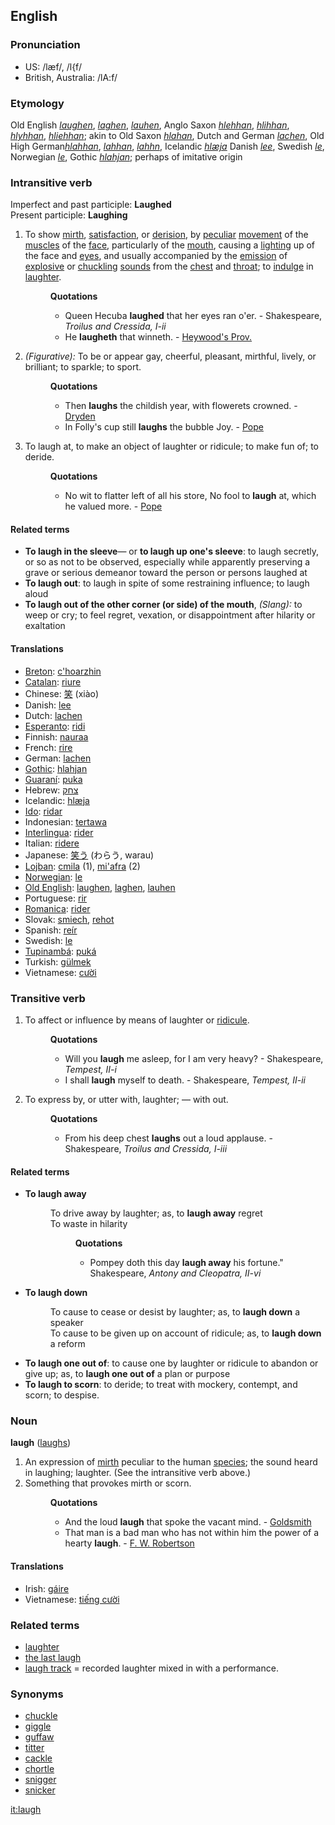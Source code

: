 ==English==
===Pronunciation===
*US: /læf/, /l{f/
*British, Australia: /lA:f/

===Etymology===
Old English ''[[laughen]]'', ''[[laghen]]'', ''[[lauhen]]'', Anglo Saxon ''[[hlehhan]]'', ''[[hlihhan]]'', ''[[hlyhhan]]'', ''[[hliehhan]]''; akin to Old Saxon ''[[hlahan]]'', Dutch and German ''[[lachen]]'', Old High German''[[ hlahhan]]'', ''[[lahhan]]'', ''[[lahhn]]'', Icelandic ''[[hlæja]]'' Danish ''[[lee]]'', Swedish ''[[le]]'', Norwegian ''[[le]]'', Gothic ''[[hlahjan]]''; perhaps of imitative origin

===Intransitive verb===
Imperfect and past participle: '''Laughed'''<br>
Present participle: '''Laughing''' 

#To show [[mirth]], [[satisfaction]], or [[derision]], by [[peculiar]] [[movement]] of the [[muscle]]s of the [[face]], particularly of the [[mouth]], causing a [[lighting]] up of the face and [[eye]]s, and usually accompanied by the [[emission]] of [[explosive]] or [[chuckling]] [[sound]]s from the [[chest]] and [[throat]]; to [[indulge]] in [[laughter]].
#:'''Quotations'''
#:*Queen Hecuba '''laughed''' that her eyes ran o'er. - Shakespeare, ''Troilus and Cressida, I-ii''
#:*He '''laugheth''' that winneth. - [[Heywood's Prov.]]
#''(Figurative):'' To be or appear gay, cheerful, pleasant, mirthful, lively, or brilliant; to sparkle; to sport.
#:'''Quotations'''
#:*Then '''laughs''' the childish year, with flowerets crowned. - [[Dryden]]
#:*In Folly's cup still '''laughs''' the bubble Joy. - [[Pope]]
#To laugh at, to make an object of laughter or ridicule; to make fun of; to deride.
#:'''Quotations'''
#:*No wit to flatter left of all his store, No fool to '''laugh''' at, which he valued more. - [[Pope]]

====Related terms====
*'''To laugh in the sleeve'''&mdash; or '''to laugh up one's sleeve''': to laugh secretly, or so as not to be observed, especially while apparently preserving a grave or serious demeanor toward the person or persons laughed at
*'''To laugh out''': to laugh in spite of some restraining influence; to laugh aloud
*'''To laugh out of the other corner (or side) of the mouth''', ''(Slang):'' to weep or cry; to feel regret, vexation, or disappointment after hilarity or exaltation

====Translations====
*[[Breton]]: [[c'hoarzhin]]
*[[Catalan]]: [[riure]]
*Chinese: [[笑]] (xiào)
*Danish: [[lee]]
*Dutch: [[lachen]]
*[[Esperanto]]: [[ridi]]
*Finnish: [[nauraa]]
*French: [[rire]]
*German: [[lachen]]
*[[Gothic]]: [[hlahjan]]
*[[Guaraní]]: [[puka]]
*Hebrew: [[צחק]]
*Icelandic: [[hlæja]]
*[[Ido]]: [[ridar]]
*Indonesian: [[tawa|tertawa]]
*[[Interlingua]]: [[rider]]
*Italian: [[ridere]]
*Japanese: [[笑う]] (わらう, warau)
*[[Lojban]]: [[cmila]] (1), [[mi'afra]] (2)
*[[Norwegian]]: [[le]]
*[[Old English]]: [[laughen]], [[laghen]], [[lauhen]]
*Portuguese: [[rir]]
*[[Romanica]]: [[rider]]
*Slovak: [[smiech]], [[rehot]]
*Spanish: [[reír]]
*Swedish: [[le]]
*[[Tupinambá]]: [[puká]]
*Turkish: [[gülmek]]
*Vietnamese: [[cười]]

===Transitive verb===

#To affect or influence by means of laughter or [[ridicule]].
#:'''Quotations'''
#:*Will you '''laugh''' me asleep, for I am very heavy? - Shakespeare, ''Tempest, II-i''
#:*I shall '''laugh''' myself to death. - Shakespeare, ''Tempest, II-ii''
#To express by, or utter with, laughter; &mdash; with out.
#:'''Quotations'''
#:*From his deep chest '''laughs''' out a loud applause. - Shakespeare, ''Troilus and Cressida, I-iii''

====Related terms====
*'''To laugh away'''
*:To drive away by laughter; as, to '''laugh away''' regret
*:To waste in hilarity
*::'''Quotations'''
*::*Pompey doth this day '''laugh away''' his fortune." Shakespeare, ''Antony and Cleopatra, II-vi''
*'''To laugh down'''
*:To cause to cease or desist by laughter; as, to '''laugh down''' a speaker
*:To cause to be given up on account of ridicule; as, to '''laugh down''' a reform
*'''To laugh one out of''': to cause one by laughter or ridicule to abandon or give up; as, to '''laugh one out of''' a plan or purpose
*'''To laugh to scorn''': to deride; to treat with mockery, contempt, and scorn; to despise.

===Noun===
'''laugh''' ([[laughs]])

#An expression of [[mirth]] peculiar to the human [[species]]; the sound heard in laughing; laughter. (See the intransitive verb above.)
#Something that provokes mirth or scorn.
#:'''Quotations'''
#:*And the loud '''laugh''' that spoke the vacant mind. - [[Goldsmith]]
#:*That man is a bad man who has not within him the power of a hearty '''laugh'''. - [[F. W. Robertson]]

====Translations====
*Irish: [[gáire]]
*Vietnamese: [[tiếng cười]]

===Related terms===
*[[laughter]]
*[[the last laugh]]
*[[laugh track]] = recorded laughter mixed in with a performance.

===Synonyms===
*[[chuckle]]
*[[giggle]]
*[[guffaw]]
*[[titter]]
*[[cackle]]
*[[chortle]]
*[[snigger]]
*[[snicker]]

[[it:laugh]]